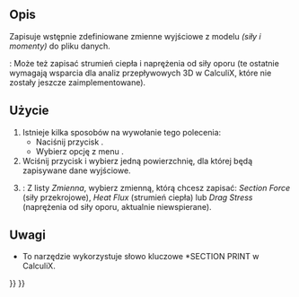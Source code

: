 <languages/>

{{Docnav/pl
|[[FEM_ConstraintPlaneRotation/pl|Wiązanie MPC typu płaszczyzna]]
|[[FEM_ConstraintTransform/pl|Lokalny układ współrzędnych]]
|[[FEM_Workbench/pl|środowisko pracy MES]]
|IconL=FEM_ConstraintPlaneRotation.svg
|IconR=FEM_ConstraintTransform.svg
|IconC=Workbench_FEM.svg
}}

{{GuiCommandContainer|
{{GuiCommand/pl
|Name=FEM ConstraintSectionPrint
|Name/pl=MES: Funkcja zapisu wyników z przekroju
|MenuLocation= Model → Cechy geometryczne analizy → Funkcja zapisu wyników z przekroju
|Workbenches=[[FEM_Workbench/pl|MES]]
|Version=0.19
|SeeAlso=
}}
{{GuiCommandFemInfo/pl
|Solvers=CalculiX
}}
}}

<span id="Description"></span>
==Opis==

Zapisuje wstępnie zdefiniowane zmienne wyjściowe z modelu ''(siły i momenty)'' do pliku danych.

{{Version/pl|1.0}}: Może też zapisać strumień ciepła i naprężenia od siły oporu (te ostatnie wymagają wsparcia dla analiz przepływowych 3D w CalculiX, które nie zostały jeszcze zaimplementowane).

<span id="Usage"></span>
==Użycie==

# Istnieje kilka sposobów na wywołanie tego polecenia:
#* Naciśnij przycisk {{Button|[[Image:FEM_ConstraintSectionPrint.svg|16px]] '''Funkcja zapisu wyników z przekroju'''}} .
#* Wybierz opcję z menu {{MenuCommand|Model → Cechy geometryczne analizy → [[Image:FEM_ConstraintSectionPrint.svg|16px]] Funkcja zapisu wyników z przekroju}}.
# Wciśnij przycisk {{Button|Dodaj}} i wybierz jedną powierzchnię, dla której będą zapisywane dane wyjściowe.
# {{Version|1.0}}: Z listy ''Zmienna'', wybierz zmienną, którą chcesz zapisać: ''Section Force'' (siły przekrojowe), ''Heat Flux'' (strumień ciepła) lub ''Drag Stress'' (naprężenia od siły oporu, aktualnie niewspierane).

<span id="Notes"></span>
==Uwagi== 

* To narzędzie wykorzystuje słowo kluczowe *SECTION PRINT w CalculiX.


{{Docnav/pl
|[[FEM_ConstraintPlaneRotation/pl|Wiązanie MPC typu płaszczyzna]]
|[[FEM_ConstraintTransform/pl|Lokalny układ współrzędnych]]
|[[FEM_Workbench/pl|środowisko pracy MES]]
|IconL=FEM_ConstraintPlaneRotation.svg
|IconR=FEM_ConstraintTransform.svg
|IconC=Workbench_FEM.svg
}}

{{FEM_Tools_navi{{#translation:}}}}
{{Userdocnavi{{#translation:}}}}